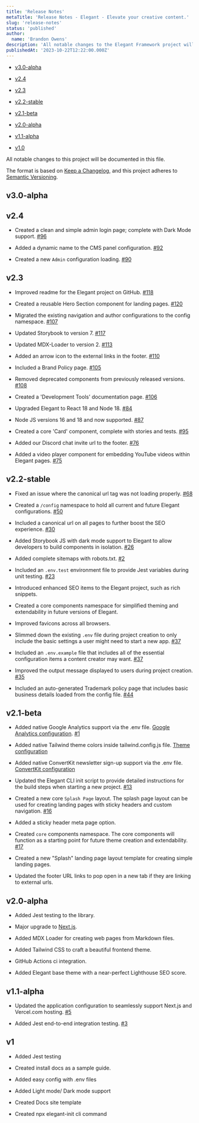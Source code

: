 ```yaml
---
title: 'Release Notes'
metaTitle: 'Release Notes - Elegant - Elevate your creative content.'
slug: 'release-notes'
status: 'published'
author:
  name: 'Brandon Owens'
description: 'All notable changes to the Elegant Framework project will be documented here in the Release Notes file.'
publishedAt: '2023-10-22T12:22:00.000Z'
---
```


- [v3.0-alpha](#v3.0-alpha)

- [v2.4](#2_4)

- [v2.3](#v2_3)

- [v2.2-stable](#v2_2-stable)

- [v2.1-beta](#v2_1-beta)

- [v2.0-alpha](#v2_0-alpha)

- [v1.1-alpha](#v1_1-alpha)

- [v1.0](#v1)

All notable changes to this project will be documented in this file.

The format is based on [Keep a Changelog](https://keepachangelog.com/en/1.0.0/), and this project adheres to [Semantic Versioning](https://semver.org/spec/v2.0.0.html).

## v3.0-alpha



## v2.4

- Created a clean and simple admin login page; complete with Dark Mode support. [\#96](https://github.com/elegantframework/elegant-cli/pull/96)

- Added a dynamic name to the CMS panel configuration. [\#92](https://github.com/elegantframework/elegant-cli/pull/92)

- Created a new `Admin` configuration loading. [\#90](https://github.com/elegantframework/elegant-cli/pull/90)

## v2.3

- Improved readme for the Elegant project on GitHub. [\#118](https://github.com/elegantframework/elegant-cli/pull/118)

- Created a reusable Hero Section component for landing pages. [\#120](https://github.com/elegantframework/elegant-cli/pull/120)

- Migrated the existing navigation and author configurations to the config namespace. [\#107](https://github.com/elegantframework/elegant-cli/pull/107)

- Updated Storybook to version 7. [\#117](https://github.com/elegantframework/elegant-cli/pull/117)

- Updated MDX-Loader to version 2. [\#113](https://github.com/elegantframework/elegant-cli/pull/113)

- Added an arrow icon to the external links in the footer. [\#110](https://github.com/elegantframework/elegant-cli/pull/110)

- Included a Brand Policy page. [\#105](https://github.com/elegantframework/elegant-cli/pull/105)

- Removed deprecated components from previously released versions. [\#108](https://github.com/elegantframework/elegant-cli/pull/108)

- Created a 'Development Tools' documentation page. [\#106](https://github.com/elegantframework/elegant-cli/pull/106)

- Upgraded Elegant to React 18 and Node 18. [\#84](https://github.com/elegantframework/elegant-cli/pull/84)

- Node JS versions 16 and 18 and now supported. [\#87](https://github.com/elegantframework/elegant-cli/pull/87)

- Created a core 'Card' component, complete with stories and tests. [\#95](https://github.com/elegantframework/elegant-cli/pull/95)

- Added our Discord chat invite url to the footer. [\#76](https://github.com/elegantframework/elegant-cli/pull/76)

- Added a video player component for embedding YouTube videos within Elegant pages. [\#75](https://github.com/elegantframework/elegant-cli/pull/75)

## v2.2-stable

- Fixed an issue where the canonical url tag was not loading properly. [\#68](https://github.com/elegantframework/elegant-cli/pull/68)

- Created a `/config` namespace to hold all current and future Elegant configurations. [\#50](https://github.com/elegantframework/elegant-cli/pull/50)

- Included a canonical url on all pages to further boost the SEO experience. [\#30](https://github.com/elegantframework/elegant-cli/issues/30)

- Added Storybook JS with dark mode support to Elegant to allow developers to build components in isolation. [\#26](https://github.com/elegantframework/elegant-cli/issues/24)

- Added complete sitemaps with robots.txt. [\#2](https://github.com/elegantframework/elegant-cli/issues/2)

- Included an `.env.test` environment file to provide Jest variables during unit testing. [\#23](https://github.com/elegantframework/elegant-cli/issues/23)

- Introduced enhanced SEO items to the Elegant project, such as rich snippets.

- Created a core components namespace for simplified theming and extendability in future versions of Elegant.

- Improved favicons across all browsers.

- Slimmed down the existing `.env` file during project creation to only include the basic settings a user might need to start a new app. [\#37](https://github.com/elegantframework/elegant-cli/pull/37)

- Included an `.env.example` file that includes all of the essential configuration items a content creator may want. [\#37](https://github.com/elegantframework/elegant-cli/pull/37)

- Improved the output message displayed to users during project creation. [\#35](https://github.com/elegantframework/elegant-cli/pull/35)

- Included an auto-generated Trademark policy page that includes basic business details loaded from the config file. [\#44](https://github.com/elegantframework/elegant-cli/pull/44)

## v2.1-beta

- Added native Google Analytics support via the .env file. [Google Analytics configuration](/docs/google-analytics). [\#1](https://github.com/elegantframework/elegant-cli/issues/1)

- Added native Tailwind theme colors inside tailwind.config.js file. [Theme configuration](/docs/theme)

- Added native ConvertKit newsletter sign-up support via the .env file. [ConvertKit configuration](/docs/convertkit)

- Updated the Elegant CLI init script to provide detailed instructions for the build steps when starting a new project. [\#13](https://github.com/elegantframework/elegant-cli/issues/13)

- Created a new core `Splash Page` layout. The splash page layout can be used for creating landing pages with sticky headers and custom navigation. [\#16](https://github.com/elegantframework/elegant-cli/commit/d8f657af269bda072615b42dca76184b384f4188)

- Added a sticky header meta page option.

- Created `core` components namespace. The core components will function as a starting point for future theme creation and extendability. [\#17](https://github.com/elegantframework/elegant-cli/pull/17)

- Created a new "Splash" landing page layout template for creating simple landing pages.

- Updated the footer URL links to pop open in a new tab if they are linking to external urls.

## v2.0-alpha

- Added Jest testing to the library.

- Major upgrade to [Next.js](https://www.elegantframework.com/blog/2023-04-05-elegant-framework-v2-0-alpha).

- Added MDX Loader for creating web pages from Markdown files.

- Added Tailwind CSS to craft a beautiful frontend theme.

- GitHub Actions ci integration.

- Added Elegant base theme with a near-perfect Lighthouse SEO score.

## v1.1-alpha

- Updated the application configuration to seamlessly support Next.js and Vercel.com hosting. [\#5](https://github.com/elegantframework/elegant/pull/5)

- Added Jest end-to-end integration testing. [\#3](https://github.com/elegantframework/elegant/pull/3)

## v1

- Added Jest testing

- Created install docs as a sample guide.

- Added easy config with .env files

- Added Light mode/ Dark mode support

- Created Docs site template

- Created npx elegant-init cli command

